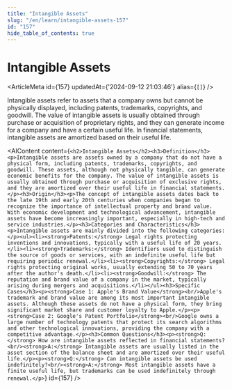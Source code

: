 ```yaml
---
title: "Intangible Assets"
slug: "/en/learn/intangible-assets-157"
id: "157"
hide_table_of_contents: true
---
```



# Intangible Assets

<ArticleMeta id={157} updatedAt={'2024-09-12 21:03:46'} alias={`[]`} />
<div className='border-solid border-b border-t-0 my-4 border-[var(--ifm-color-gray-300)]' />

Intangible assets refer to assets that a company owns but cannot be physically displayed, including patents, trademarks, copyrights, and goodwill. The value of intangible assets is usually obtained through purchase or acquisition of proprietary rights, and they can generate income for a company and have a certain useful life. In financial statements, intangible assets are amortized based on their useful life.

<AIContent content={`<h2>Intangible Assets</h2><h3>Definition</h3><p>Intangible assets are assets owned by a company that do not have a physical form, including patents, trademarks, copyrights, and goodwill. These assets, although not physically tangible, can generate economic benefits for the company. The value of intangible assets is usually obtained through purchase or acquisition of exclusive rights, and they are amortized over their useful life in financial statements.</p><h3>Origin</h3><p>The concept of intangible assets dates back to the late 19th and early 20th centuries when companies began to recognize the importance of intellectual property and brand value. With economic development and technological advancement, intangible assets have become increasingly important, especially in high-tech and service industries.</p><h3>Categories and Characteristics</h3><p>Intangible assets are mainly divided into the following categories:</p><ul><li><strong>Patents:</strong> Legal rights protecting inventions and innovations, typically with a useful life of 20 years.</li><li><strong>Trademarks:</strong> Identifiers used to distinguish the source of goods or services, with an indefinite useful life but requiring periodic renewal.</li><li><strong>Copyrights:</strong> Legal rights protecting original works, usually extending 50 to 70 years after the author's death.</li><li><strong>Goodwill:</strong> The reputation and brand value of a company in the market, typically arising during mergers and acquisitions.</li></ul><h3>Specific Cases</h3><p><strong>Case 1: Apple's Brand Value</strong><br/>Apple's trademark and brand value are among its most important intangible assets. Although these assets do not have a physical form, they bring significant market share and customer loyalty to Apple.</p><p><strong>Case 2: Google's Patent Portfolio</strong><br/>Google owns a large number of technology patents that protect its search algorithms and other technological innovations, providing the company with a competitive advantage.</p><h3>Common Questions</h3><p><strong>Q:</strong> How are intangible assets reflected in financial statements?<br/><strong>A:</strong> Intangible assets are usually listed in the asset section of the balance sheet and are amortized over their useful life.</p><p><strong>Q:</strong> Can intangible assets be used indefinitely?<br/><strong>A:</strong> Most intangible assets have a finite useful life, but trademarks can be used indefinitely through renewal.</p>`} id={157} />
